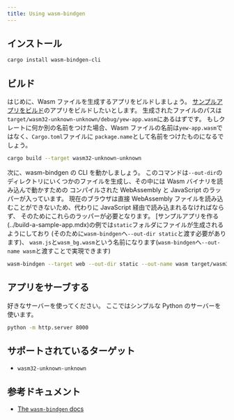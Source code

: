 ```yaml
---
title: Using wasm-bindgen
---
```


## インストール

```bash
cargo install wasm-bindgen-cli
```

## ビルド

はじめに、Wasm ファイルを生成するアプリをビルドしましょう。
[サンプルアプリをビルド](../build-a-sample-app.mdx)のアプリをビルドしたいとします。
生成されたファイルのパスは`target/wasm32-unknown-unknown/debug/yew-app.wasm`にあるはずです。
もしクレートに何か別の名前をつけた場合、Wasm ファイルの名前は`yew-app.wasm`ではなく、`Cargo.toml`ファイルに
`package.name`として名前をつけたものになるでしょう。

```bash
cargo build --target wasm32-unknown-unknown
```

次に、wasm-bindgen の CLI を動かしましょう。
このコマンドは`--out-dir`のディレクトリにいくつかのファイルを生成し、その中には Wasm バイナリを読み込んで動かすための
コンパイルされた WebAssembly と JavaScript のラッパーが入っています。
現在のブラウザは直接 WebAssembly ファイルを読み込むことができないため、代わりに JavaScript 経由で読み込まれるなければならず、
そのためにこれらのラッパーが必要となります。
[サンプルアプリを作る(../build-a-sample-app.mdx)の例では`static`フォルダにファイルが生成されるようにしており
(そのために`wasm-bindgen`へ`--out-dir static`と渡す必要があります)、
`wasm.js`と`wasm_bg.wasm`という名前になります(`wasm-bindgen`へ`--out-name wasm`と渡すことで実現できます)

```bash
wasm-bindgen --target web --out-dir static --out-name wasm target/wasm32-unknown-unknown/debug/appname.wasm --no-typescript
```

## アプリをサーブする

好きなサーバーを使ってください。
ここではシンプルな Python のサーバーを使います。

```bash
python -m http.server 8000
```

## サポートされているターゲット

-   `wasm32-unknown-unknown`

## 参考ドキュメント

-   [The `wasm-bindgen` docs](https://rustwasm.github.io/docs/wasm-bindgen/)
